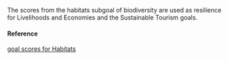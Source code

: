 The scores from the habitats subgoal of biodiversity are used as resilience for Livelihoods and Economies and the Sustainable Tourism goals.

#### Reference

[goal scores for Habitats](NA)